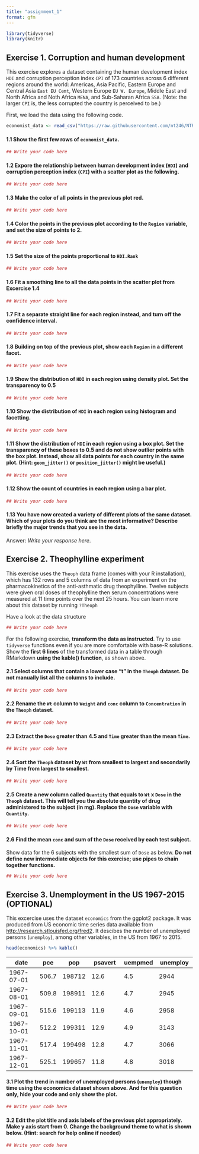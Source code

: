 ```yaml
---
title: "assignment_1"
format: gfm
---
```


```r
library(tidyverse)
library(knitr)
```

## **Exercise 1. Corruption and human development**

This exercise explores a dataset containing the human development index `HDI` and corruption perception index `CPI` of 173 countries across 6 different regions around the world: Americas, Asia Pacific, Eastern Europe and Central Asia `East EU Cemt`, Western Europe `EU W. Europe`, Middle East and North Africa and Noth Africa `MENA`, and Sub-Saharan Africa `SSA`. (Note: the larger `CPI` is, the less corrupted the country is perceived to be.)

First, we load the data using the following code.

```r
economist_data <- read_csv("https://raw.githubusercontent.com/nt246/NTRES-6100-data-science/master/datasets/EconomistData.csv")
```

#### **1.1 Show the first few rows of `economist_data`**.

```r
## Write your code here
```

#### **1.2 Expore the relationship between human development index (`HDI`) and corruption perception index (`CPI`) with a scatter plot as the following.**

```r
## Write your code here
```

#### **1.3 Make the color of all points in the previous plot red.**

```r
## Write your code here
```

#### **1.4 Color the points in the previous plot according to the `Region` variable, and set the size of points to 2.**

```r
## Write your code here
```

#### **1.5 Set the size of the points proportional to `HDI.Rank`**

```r
## Write your code here
```

#### **1.6 Fit a smoothing line to all the data points in the scatter plot from Excercise 1.4**

```r
## Write your code here
```

#### **1.7 Fit a separate straight line for each region instead, and turn off the confidence interval.**

```r
## Write your code here
```

#### **1.8 Building on top of the previous plot, show each `Region` in a different facet.**

```r
## Write your code here
```

#### **1.9 Show the distribution of `HDI` in each region using density plot. Set the transparency to 0.5**

```r
## Write your code here
```

#### **1.10 Show the distribution of `HDI` in each region using histogram and facetting.**

```r
## Write your code here
```

#### **1.11 Show the distribution of `HDI` in each region using a box plot. Set the transparency of these boxes to 0.5 and do not show outlier points with the box plot. Instead, show all data points for each country in the same plot. (Hint: `geom_jitter()` or `position_jitter()` might be useful.)**

```r
## Write your code here
```

#### **1.12 Show the count of countries in each region using a bar plot.**

```r
## Write your code here
```

#### **1.13 You have now created a variety of different plots of the same dataset. Which of your plots do you think are the most informative? Describe briefly the major trends that you see in the data.**

Answer: *Write your response here*.

## **Exercise 2. Theophylline experiment**

This exercise uses the `Theoph` data frame (comes with your R installation), which has 132 rows and 5 columns of data from an experiment on the pharmacokinetics of the anti-asthmatic drug theophylline. Twelve subjects were given oral doses of theophylline then serum concentrations were measured at 11 time points over the next 25 hours. You can learn more about this dataset by running `?Theoph`

Have a look at the data structure

```r
## Write your code here
```

For the following exercise, **transform the data as instructed**. Try to use `tidyverse` functions even if you are more comfortable with base-R solutions. Show the **first 6 lines** of the transformed data in a table through RMarkdown **using the kable() function**, as shown above.

#### **2.1 Select columns that contain a lower case “t” in the `Theoph` dataset. Do not manually list all the columns to include.**

```r
## Write your code here
```

#### **2.2 Rename the `Wt` column to `Weight` and `conc` column to `Concentration` in the `Theoph` dataset.**

```r
## Write your code here
```

#### **2.3 Extract the `Dose` greater than 4.5 and `Time` greater than the mean `Time`**.

```r
## Write your code here
```

#### **2.4 Sort the `Theoph` dataset by `Wt` from smallest to largest and secondarily by Time from largest to smallest.**

```r
## Write your code here
```

#### **2.5 Create a new column called `Quantity` that equals to `Wt` x `Dose` in the `Theoph` dataset. This will tell you the absolute quantity of drug administered to the subject (in mg). Replace the `Dose` variable with `Quantity`**.

```r
## Write your code here
```

#### **2.6 Find the mean `conc` and sum of the `Dose` received by each test subject.**

Show data for the 6 subjects with the smallest sum of `Dose` as below. **Do not define new intermediate objects for this exercise; use pipes to chain together functions.**

```r
## Write your code here
```

## **Exercise 3. Unemployment in the US 1967-2015 (OPTIONAL)**

This excercise uses the dataset `economics` from the ggplot2 package. It was produced from US economic time series data available from <http://research.stlouisfed.org/fred2>. It descibes the number of unemployed persons (`unemploy`), among other variables, in the US from 1967 to 2015.

```r
head(economics) %>% kable()
```

| **date**   | **pce** | **pop** | **psavert** | **uempmed** | **unemploy** |
|------------|---------|---------|-------------|-------------|--------------|
| 1967-07-01 | 506.7   | 198712  | 12.6        | 4.5         | 2944         |
| 1967-08-01 | 509.8   | 198911  | 12.6        | 4.7         | 2945         |
| 1967-09-01 | 515.6   | 199113  | 11.9        | 4.6         | 2958         |
| 1967-10-01 | 512.2   | 199311  | 12.9        | 4.9         | 3143         |
| 1967-11-01 | 517.4   | 199498  | 12.8        | 4.7         | 3066         |
| 1967-12-01 | 525.1   | 199657  | 11.8        | 4.8         | 3018         |

#### **3.1 Plot the trend in number of unemployed persons (`unemploy`) though time using the economics dataset shown above. And for this question only, hide your code and only show the plot.**

```r
## Write your code here
```

#### **3.2 Edit the plot title and axis labels of the previous plot appropriately. Make y axis start from 0. Change the background theme to what is shown below. (Hint: search for help online if needed)**

```r
## Write your code here
```
